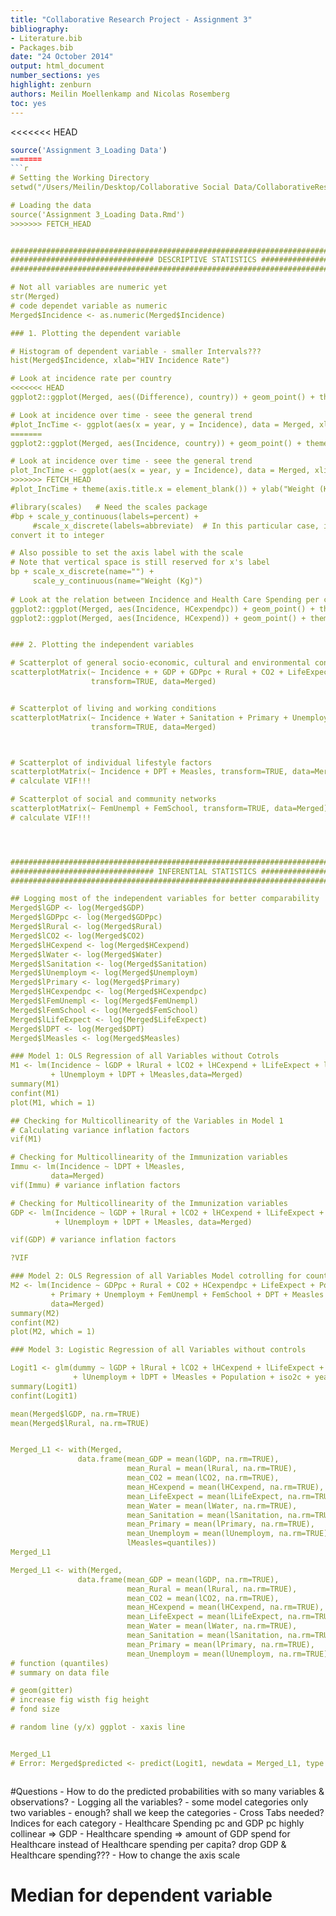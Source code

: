 ```yaml
---
title: "Collaborative Research Project - Assignment 3"
bibliography:
- Literature.bib
- Packages.bib
date: "24 October 2014"
output: html_document
number_sections: yes
highlight: zenburn
authors: Meilin Moellenkamp and Nicolas Rosemberg
toc: yes
---
```



<<<<<<< HEAD

```r

source('Assignment 3_Loading Data')
=======
```r
# Setting the Working Directory
setwd("/Users/Meilin/Desktop/Collaborative Social Data/CollaborativeResearchProject")

# Loading the data
source('Assignment 3_Loading Data.Rmd')
>>>>>>> FETCH_HEAD


####################################################################################
################################ DESCRIPTIVE STATISTICS ############################
####################################################################################

# Not all variables are numeric yet
str(Merged)
# code dependet variable as numeric
Merged$Incidence <- as.numeric(Merged$Incidence)

### 1. Plotting the dependent variable

# Histogram of dependent variable - smaller Intervals???
hist(Merged$Incidence, xlab="HIV Incidence Rate")

# Look at incidence rate per country
<<<<<<< HEAD
ggplot2::ggplot(Merged, aes((Difference), country)) + geom_point() + theme_bw()

# Look at incidence over time - seee the general trend
#plot_IncTime <- ggplot(aes(x = year, y = Incidence), data = Merged, xlim=c(2000,2012), ylim=c(0,5) + geom_point() + theme_bw() + geom_smooth())
=======
ggplot2::ggplot(Merged, aes(Incidence, country)) + geom_point() + theme_bw()

# Look at incidence over time - seee the general trend
plot_IncTime <- ggplot(aes(x = year, y = Incidence), data = Merged, xlim=c(2000,2012), ylim=c(0,5) + geom_point() + theme_bw() + geom_smooth())
>>>>>>> FETCH_HEAD
#plot_IncTime + theme(axis.title.x = element_blank()) + ylab("Weight (Kg)")

#library(scales)   # Need the scales package
#bp + scale_y_continuous(labels=percent) +
     #scale_x_discrete(labels=abbreviate)  # In this particular case, it has no effect
convert it to integer

# Also possible to set the axis label with the scale
# Note that vertical space is still reserved for x's label
bp + scale_x_discrete(name="") +
     scale_y_continuous(name="Weight (Kg)")
       
# Look at the relation between Incidence and Health Care Spending per capita (+ geom_smooth() for fitting a line)
ggplot2::ggplot(Merged, aes(Incidence, HCexpendpc)) + geom_point() + theme_bw()
ggplot2::ggplot(Merged, aes(Incidence, HCexpend)) + geom_point() + theme_bw()


### 2. Plotting the independent variables

# Scatterplot of general socio-economic, cultural and environmental conditions
scatterplotMatrix(~ Incidence + + GDP + GDPpc + Rural + CO2 + LifeExpect + Population, 
                  transform=TRUE, data=Merged)


# Scatterplot of living and working conditions 
scatterplotMatrix(~ Incidence + Water + Sanitation + Primary + Unemploym + HCexpendpc,
                  transform=TRUE, data=Merged)



# Scatterplot of individual lifestyle factors
scatterplotMatrix(~ Incidence + DPT + Measles, transform=TRUE, data=Merged)
# calculate VIF!!!

# Scatterplot of social and community networks
scatterplotMatrix(~ FemUnempl + FemSchool, transform=TRUE, data=Merged)
# calculate VIF!!!




####################################################################################
################################ INFERENTIAL STATISTICS ###############################
####################################################################################

## Logging most of the independent variables for better comparability
Merged$lGDP <- log(Merged$GDP)
Merged$lGDPpc <- log(Merged$GDPpc)
Merged$lRural <- log(Merged$Rural)
Merged$lCO2 <- log(Merged$CO2)
Merged$lHCexpend <- log(Merged$HCexpend)
Merged$lWater <- log(Merged$Water)
Merged$lSanitation <- log(Merged$Sanitation)
Merged$lUnemploym <- log(Merged$Unemploym)
Merged$lPrimary <- log(Merged$Primary)
Merged$lHCexpendpc <- log(Merged$HCexpendpc)
Merged$lFemUnempl <- log(Merged$FemUnempl)
Merged$lFemSchool <- log(Merged$FemSchool)
Merged$lLifeExpect <- log(Merged$LifeExpect)
Merged$lDPT <- log(Merged$DPT)
Merged$lMeasles <- log(Merged$Measles)

### Model 1: OLS Regression of all Variables without Cotrols
M1 <- lm(Incidence ~ lGDP + lRural + lCO2 + lHCexpend + lLifeExpect + lWater + lSanitation + lPrimary 
         + lUnemploym + lDPT + lMeasles,data=Merged)
summary(M1)
confint(M1)
plot(M1, which = 1)

## Checking for Multicollinearity of the Variables in Model 1
# Calculating variance inflation factors
vif(M1)

# Checking for Multicollinearity of the Immunization variables
Immu <- lm(Incidence ~ lDPT + lMeasles,
         data=Merged)
vif(Immu) # variance inflation factors

# Checking for Multicollinearity of the Immunization variables
GDP <- lm(Incidence ~ lGDP + lRural + lCO2 + lHCexpend + lLifeExpect + lWater + lSanitation + lPrimary 
          + lUnemploym + lDPT + lMeasles, data=Merged)

vif(GDP) # variance inflation factors

?VIF

### Model 2: OLS Regression of all Variables Model cotrolling for country, population and year effects
M2 <- lm(Incidence ~ GDPpc + Rural + CO2 + HCexpendpc + LifeExpect + Population + Water + Sanitation 
         + Primary + Unemploym + FemUnempl + FemSchool + DPT + Measles + Population + iso2c + year,
         data=Merged)
summary(M2)
confint(M2)
plot(M2, which = 1)

### Model 3: Logistic Regression of all Variables without controls

Logit1 <- glm(dummy ~ lGDP + lRural + lCO2 + lHCexpend + lLifeExpect + lWater + lSanitation + lPrimary 
              + lUnemploym + lDPT + lMeasles + Population + iso2c + year, data=Merged, family = 'binomial')
summary(Logit1)
confint(Logit1)

mean(Merged$lGDP, na.rm=TRUE)
mean(Merged$lRural, na.rm=TRUE)


Merged_L1 <- with(Merged,
               data.frame(mean_GDP = mean(lGDP, na.rm=TRUE),
                          mean_Rural = mean(lRural, na.rm=TRUE),
                          mean_CO2 = mean(lCO2, na.rm=TRUE),
                          mean_HCexpend = mean(lHCexpend, na.rm=TRUE),
                          mean_LifeExpect = mean(lLifeExpect, na.rm=TRUE),
                          mean_Water = mean(lWater, na.rm=TRUE),
                          mean_Sanitation = mean(lSanitation, na.rm=TRUE),
                          mean_Primary = mean(lPrimary, na.rm=TRUE),
                          mean_Unemploym = mean(lUnemploym, na.rm=TRUE),
                          lMeasles=quantiles))
Merged_L1

Merged_L1 <- with(Merged,
               data.frame(mean_GDP = mean(lGDP, na.rm=TRUE),
                          mean_Rural = mean(lRural, na.rm=TRUE),
                          mean_CO2 = mean(lCO2, na.rm=TRUE),
                          mean_HCexpend = mean(lHCexpend, na.rm=TRUE),
                          mean_LifeExpect = mean(lLifeExpect, na.rm=TRUE),
                          mean_Water = mean(lWater, na.rm=TRUE),
                          mean_Sanitation = mean(lSanitation, na.rm=TRUE),
                          mean_Primary = mean(lPrimary, na.rm=TRUE),
                          mean_Unemploym = mean(lUnemploym, na.rm=TRUE)))
# function (quantiles)
# summary on data file

# geom(gitter)
# increase fig wisth fig height
# fond size

# random line (y/x) ggplot - xaxis line


Merged_L1
# Error: Merged$predicted <- predict(Logit1, newdata = Merged_L1, type = 'response')



```

#Questions
- How to do the predicted probabilities with so many variables & observations?
- Logging all the variables?
- some model categories only two variables - enough? shall we keep the categories
- Cross Tabs needed? Indices for each category
- Healthcare Spending pc and GDP pc highly collinear => GDP - Healthcare spending 
  => amount of GDP spend for Healthcare instead of Healthcare spending per capita? 
  drop GDP & Healthcare spending???
- How to change the axis scale

# Median for dependent variable


